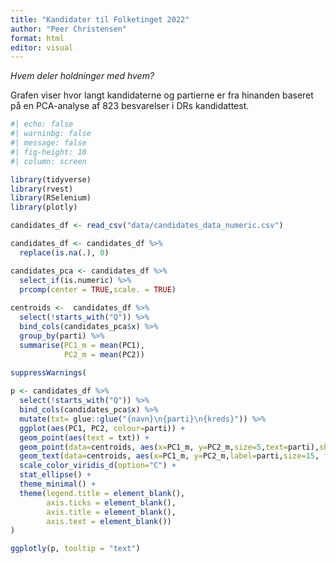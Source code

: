 ```yaml
---
title: "Kandidater til Folketinget 2022"
author: "Peer Christensen"
format: html
editor: visual
---
```


*Hvem deler holdninger med hvem?*

Grafen viser hvor langt kandidaterne og partierne er fra hinanden baseret på en PCA-analyse af 823 besvarelser i DRs kandidattest.

```r
#| echo: false
#| warninbg: false
#| message: false
#| fig-height: 10
#| column: screen

library(tidyverse)
library(rvest)
library(RSelenium)
library(plotly)

candidates_df <- read_csv("data/candidates_data_numeric.csv") 

candidates_df <- candidates_df %>% 
  replace(is.na(.), 0)

candidates_pca <- candidates_df %>%
  select_if(is.numeric) %>%
  prcomp(center = TRUE,scale. = TRUE)
  
centroids <-  candidates_df %>%
  select(!starts_with("Q")) %>%
  bind_cols(candidates_pca$x) %>%
  group_by(parti) %>%
  summarise(PC1_m = mean(PC1),
            PC2_m = mean(PC2))

suppressWarnings(
    
p <- candidates_df %>%
  select(!starts_with("Q")) %>%
  bind_cols(candidates_pca$x) %>%
  mutate(txt= glue::glue("{navn}\n{parti}\n{kreds}")) %>%
  ggplot(aes(PC1, PC2, colour=parti)) +
  geom_point(aes(text = txt)) +
  geom_point(data=centroids, aes(x=PC1_m, y=PC2_m,size=5,text=parti),shape=1) +
  geom_text(data=centroids, aes(x=PC1_m, y=PC2_m,label=parti,size=15, fontface = "bold")) +
  scale_color_viridis_d(option="C") +
  stat_ellipse() +
  theme_minimal() +
  theme(legend.title = element_blank(),
        axis.ticks = element_blank(),
        axis.title = element_blank(),
        axis.text = element_blank())
)

ggplotly(p, tooltip = "text")
```

